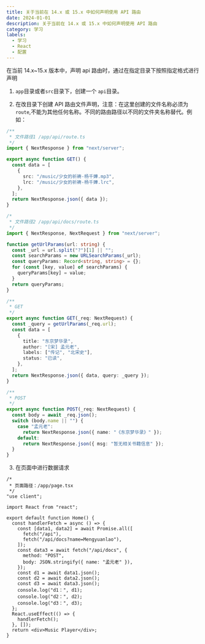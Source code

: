 ```yaml
---
title: 关于当前在 14.x 或 15.x 中如何声明使用 API 路由
date: 2024-01-01
description: 关于当前在 14.x 或 15.x 中如何声明使用 API 路由
category: 学习
labels:
  - 学习
  - React
  - 配置
---
```


在当前 14.x~15.x 版本中，声明 api 路由时，通过在指定目录下按照指定格式进行声明

1. `app`目录或者`src`目录下，创建一个 `api`目录。

2. 在改目录下创建 API 路由文件声明，注意：在这里创建的文件名称必须为 `route`,不能为其他任何名称。不同的路由路径以不同的文件夹名称替代。例如：

```typescript
/**
 * 文件路径1 /app/api/route.ts
 */
import { NextResponse } from "next/server";

export async function GET() {
  const data = [
    {
      src: "/music/少女的祈祷-杨千嬅.mp3",
      lrc: "/music/少女的祈祷-杨千嬅.lrc",
    },
  ];
  return NextResponse.json({ data });
}
```

```ts
/*
 * 文件路径2 /app/api/docs/route.ts
 */
import { NextResponse, NextRequest } from "next/server";

function getUrlParams(url: string) {
  const _url = url.split("?")[1] || "";
  const searchParams = new URLSearchParams(_url);
  const queryParams: Record<string, string> = {};
  for (const [key, value] of searchParams) {
    queryParams[key] = value;
  }
  return queryParams;
}

/**
 * GET
 */
export async function GET(_req: NextRequest) {
  const _query = getUrlParams(_req.url);
  const data = [
    {
      title: "东京梦华录",
      author: "[宋] 孟元老",
      labels: ["传记", "北宋史"],
      status: "已读",
    },
  ];
  return NextResponse.json({ data, query: _query });
}

/**
 * POST
 */
export async function POST(_req: NextRequest) {
  const body = await _req.json();
  switch (body.name || "") {
    case "孟元老":
      return NextResponse.json({ name: "《东京梦华录》" });
    default:
      return NextResponse.json({ msg: "暂无相关书籍信息" });
  }
}
```

3. 在页面中进行数据请求

```tsx
/*
 * 页面路径：/app/page.tsx
 */
"use client";

import React from "react";

export default function Home() {
  const handlerFetch = async () => {
    const [data1, data2] = await Promise.all([
      fetch("/api"),
      fetch("/api/docs?name=Mengyuanlao"),
    ]);
    const data3 = await fetch("/api/docs", {
      method: "POST",
      body: JSON.stringify({ name: "孟元老" }),
    });
    const d1 = await data1.json();
    const d2 = await data2.json();
    const d3 = await data3.json();
    console.log("d1：", d1);
    console.log("d2：", d2);
    console.log("d3：", d3);
  };
  React.useEffect(() => {
    handlerFetch();
  }, []);
  return <div>Music Player</div>;
}
```
